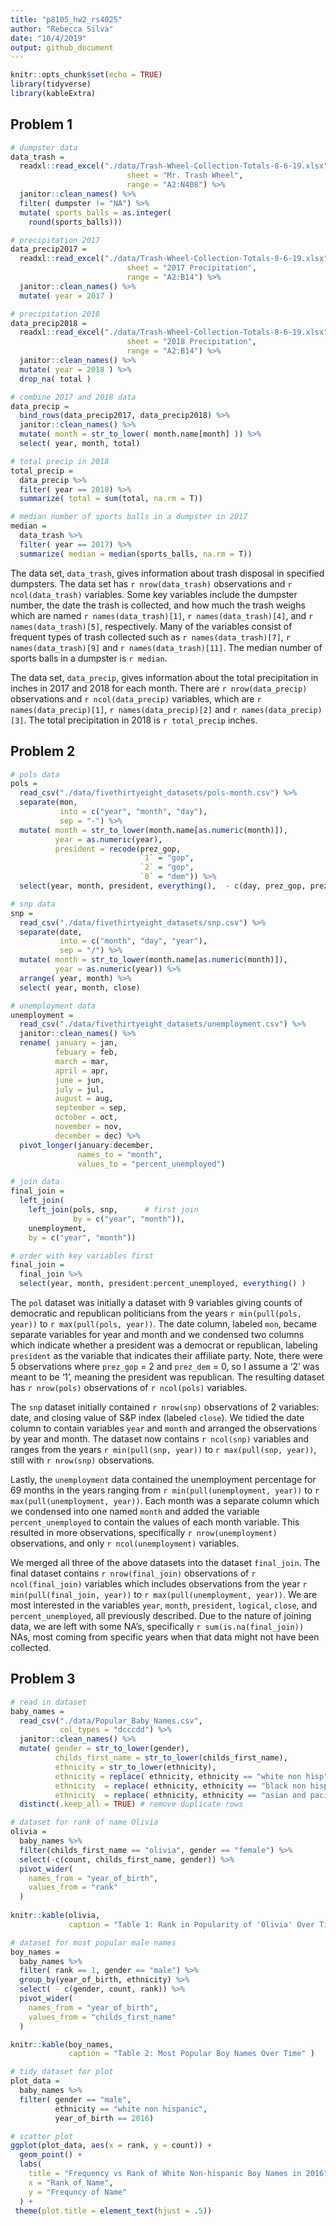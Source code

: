 ```yaml
---
title: "p8105_hw2_rs4025"
author: "Rebecca Silva"
date: "10/4/2019"
output: github_document
---
```


```r
knitr::opts_chunk$set(echo = TRUE)
library(tidyverse)
library(kableExtra)
```


## Problem 1 

```r
# dumpster data 
data_trash = 
  readxl::read_excel("./data/Trash-Wheel-Collection-Totals-8-6-19.xlsx", 
                          sheet = "Mr. Trash Wheel",
                          range = "A2:N408") %>%
  janitor::clean_names() %>%
  filter( dumpster != "NA") %>% 
  mutate( sports_balls = as.integer(
    round(sports_balls)))

# precipitation 2017
data_precip2017 = 
  readxl::read_excel("./data/Trash-Wheel-Collection-Totals-8-6-19.xlsx", 
                          sheet = "2017 Precipitation",
                          range = "A2:B14") %>% 
  janitor::clean_names() %>%
  mutate( year = 2017 )

# precipitation 2018
data_precip2018 = 
  readxl::read_excel("./data/Trash-Wheel-Collection-Totals-8-6-19.xlsx", 
                          sheet = "2018 Precipitation",
                          range = "A2:B14") %>% 
  janitor::clean_names() %>% 
  mutate( year = 2018 ) %>% 
  drop_na( total )

```

```r
# combine 2017 and 2018 data
data_precip = 
  bind_rows(data_precip2017, data_precip2018) %>%
  janitor::clean_names() %>% 
  mutate( month = str_to_lower( month.name[month] )) %>% 
  select( year, month, total)
```

```r
# total precip in 2018
total_precip = 
  data_precip %>%
  filter( year == 2018) %>% 
  summarize( total = sum(total, na.rm = T))

# median number of sports balls in a dumpster in 2017
median = 
  data_trash %>% 
  filter( year == 2017) %>% 
  summarize( median = median(sports_balls, na.rm = T))
```


The data set, `data_trash`, gives information about trash disposal in specified dumpsters. The data set has `r nrow(data_trash)` observations and `r ncol(data_trash)` variables. Some key variables include the dumpster number, the date the trash is collected, and how much the trash weighs which are named `r names(data_trash)[1]`, `r names(data_trash)[4]`, and `r names(data_trash)[5]`, respectively. Many of the variables consist of frequent types of trash collected such as `r names(data_trash)[7]`, `r names(data_trash)[9]` and `r names(data_trash)[11]`. The median number of sports balls in a dumpster is `r median`.

The data set, `data_precip`, gives information about the total precipitation in inches in 2017 and 2018 for each month. There are `r nrow(data_precip)` observations and `r ncol(data_precip)` variables, which are `r names(data_precip)[1]`, `r names(data_precip)[2]` and `r names(data_precip)[3]`. The total precipitation in 2018 is `r total_precip` inches.


## Problem 2

```r
# pols data
pols = 
  read_csv("./data/fivethirtyeight_datasets/pols-month.csv") %>% 
  separate(mon, 
           into = c("year", "month", "day"), 
           sep = "-") %>% 
  mutate( month = str_to_lower(month.name[as.numeric(month)]),
          year = as.numeric(year),
          president = recode(prez_gop, 
                             `1` = "gop", 
                             `2` = "gop", 
                             `0` = "dem")) %>% 
  select(year, month, president, everything(),  - c(day, prez_gop, prez_dem)) 
```


```r
# snp data
snp = 
  read_csv("./data/fivethirtyeight_datasets/snp.csv") %>% 
  separate(date, 
           into = c("month", "day", "year"), 
           sep = "/") %>% 
  mutate( month = str_to_lower(month.name[as.numeric(month)]),
          year = as.numeric(year)) %>% 
  arrange( year, month) %>% 
  select( year, month, close)

```

```r
# unemployment data 
unemployment = 
  read_csv("./data/fivethirtyeight_datasets/unemployment.csv") %>% 
  janitor::clean_names() %>% 
  rename( january = jan, 
          febuary = feb, 
          march = mar,
          april = apr, 
          june = jun,
          july = jul,
          august = aug, 
          september = sep, 
          october = oct, 
          november = nov, 
          december = dec) %>% 
  pivot_longer(january:december, 
               names_to = "month", 
               values_to = "percent_unemployed") 
```


```r
# join data 
final_join = 
  left_join(
    left_join(pols, snp,      # first join 
              by = c("year", "month")), 
    unemployment, 
    by = c("year", "month"))

# order with key variables first
final_join = 
  final_join %>% 
  select(year, month, president:percent_unemployed, everything() )

```


The `pol` dataset was initially a dataset with 9 variables giving counts of democratic and republican politicians from the years `r min(pull(pols, year))` to `r max(pull(pols, year))`. The date column, labeled `mon`, became separate variables for year and month and we condensed two columns which indicate whether a president was a democrat or republican, labeling `president` as the variable that indicates their affiliate party. Note, there were 5 observations where `prez_gop` = 2 and `prez_dem` = 0, so I assume a '2' was meant to be '1', meaning the president was republican. The resulting dataset has `r nrow(pols)` observations of `r ncol(pols)` variables. 

The `snp` dataset initially contained `r nrow(snp)` observations of 2 variables: date, and closing value of S&P index (labeled `close`). We tidied the date column to contain variables `year` and `month` and arranged the observations by year and month. The dataset now contains `r ncol(snp)` variables and ranges from the years `r min(pull(snp, year))` to `r max(pull(snp, year))`, still with `r nrow(snp)` observations. 

Lastly, the `unemployment` data contained the unemployment percentage for 69 months in the years ranging from `r min(pull(unemployment, year))` to `r max(pull(unemployment, year))`. Each month was a separate column which we condensed into one named `month` and added the variable `percent_unemployed` to contain the values of each month variable. This resulted in more observations, specifically `r nrow(unemployment)` observations, and only `r ncol(unemployment)` variables. 

We merged all three of the above datasets into the dataset `final_join`. The final dataset contains `r nrow(final_join)` observations of `r ncol(final_join)` variables which includes observations from the year `r min(pull(final_join, year))` to `r max(pull(unemployment, year))`. We are most interested in the variables `year`, `month`, `president`, `logical`, `close`, and `percent_unemployed`, all previously described. Due to the nature of joining data, we are left with some NA's, specifically `r sum(is.na(final_join))` NAs, most coming from specific years when that data might not have been collected. 

## Problem 3 

```r
# read in dataset 
baby_names = 
  read_csv("./data/Popular_Baby_Names.csv", 
           col_types = "dcccdd") %>% 
  janitor::clean_names() %>%
  mutate( gender = str_to_lower(gender),
          childs_first_name = str_to_lower(childs_first_name),
          ethnicity = str_to_lower(ethnicity),
          ethnicity = replace( ethnicity, ethnicity == "white non hisp", "white non hispanic"), 
          ethnicity  = replace( ethnicity, ethnicity == "black non hisp", "black non hispanic"), 
          ethnicity  = replace( ethnicity, ethnicity == "asian and paci", "asian and pacific islander")) %>%
  distinct(.keep_all = TRUE) # remove duplicate rows 
```


```r
# dataset for rank of name Olivia 
olivia = 
  baby_names %>% 
  filter(childs_first_name == "olivia", gender == "female") %>% 
  select(-c(count, childs_first_name, gender)) %>% 
  pivot_wider(
    names_from = "year_of_birth", 
    values_from = "rank"
  )
  
knitr::kable(olivia, 
             caption = "Table 1: Rank in Popularity of 'Olivia' Over Time")
```

```r
# dataset for most popular male names 
boy_names = 
  baby_names %>% 
  filter( rank == 1, gender == "male") %>% 
  group_by(year_of_birth, ethnicity) %>% 
  select( - c(gender, count, rank)) %>% 
  pivot_wider(
    names_from = "year_of_birth", 
    values_from = "childs_first_name"
  )

knitr::kable(boy_names, 
             caption = "Table 2: Most Popular Boy Names Over Time" ) 
```


```r
# tidy dataset for plot 
plot_data = 
  baby_names %>% 
  filter( gender == "male", 
          ethnicity == "white non hispanic",
          year_of_birth == 2016)

# scatter plot 
ggplot(plot_data, aes(x = rank, y = count)) + 
  geom_point() + 
  labs(
    title = "Frequency vs Rank of White Non-hispanic Boy Names in 2016",
    x = "Rank of Name",
    y = "Frequncy of Name"
  ) +
 theme(plot.title = element_text(hjust = .5))
```

